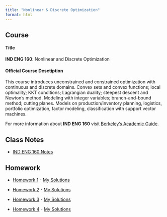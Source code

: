 ```yaml
---
title: "Nonlinear & Discrete Optimization"
format: html
---
```


## Course

#### Title

**IND ENG 160**: Nonlinear and Discrete Optimization 

#### Official Course Desctiption

This course introduces unconstrained and constrained optimization with continuous and discrete domains. Convex sets and convex functions; local optimality; KKT conditions; Lagrangian duality; steepest descent and Newton's method. Modeling with integer variables; branch-and-bound method; cutting planes. Models on production/inventory planning, logistics, portfolio optimization, factor modeling, classification with support vector machines.

For more information about **IND ENG 160** visit [Berkeley's Academic Guide](https://guide.berkeley.edu/courses/ind_eng/){target="_blank"}.

## Class Notes

- [IND ENG 160 Notes](https://drive.google.com/file/d/1zaunvyhQlbXzFnlyi0w-aB4yH-A7xv8d/view){target="_blank"}


## Homework

- [Homework 1](https://drive.google.com/file/d/1ESoQViPQaLAUVcbap78YX3Ld6WOdVwja/view?usp=drive_link){target="_blank"} - [My Solutions](https://drive.google.com/file/d/1cXgfbR-4sykCd25QXC2xAzmIYJtbS5Rf/view?usp=drive_link){target="_blank"}

- [Homework 2](https://drive.google.com/file/d/1qH8Scz3jxhnG5dxKosAcWWuhXBg4t7Zf/view?usp=drive_link){target="_blank"} - [My Solutions](https://drive.google.com/file/d/1sDRTx1KXs_R6EVnqLrnMrflkXtZf-7Mn/view?usp=drive_link){target="_blank"}

- [Homework 3](https://drive.google.com/file/d/1ooEDtH1Po_ehUXE6-D1x10UgV1EPtns1/view?usp=drive_link){target="_blank"} - [My Solutions](https://drive.google.com/file/d/1HT51z5yO8Sy6WaHOiELWDKviRx3YxS_A/view?usp=drive_link){target="_blank"}

- [Homework 4](https://drive.google.com/file/d/1rUaSz3RVCwQIExfw4lwljZTI_3OeVc6R/view?usp=drive_link){target="_blank"} - [My Solutions](https://drive.google.com/file/d/1-lPx0plJOLx6bDfsCDCEgfjjZL09vmm5/view?usp=drive_link){target="_blank"}